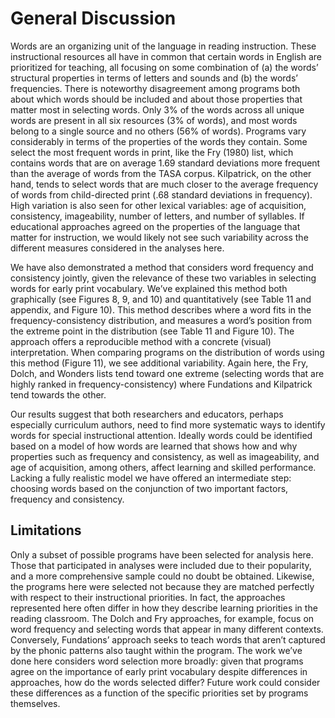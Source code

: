 # General Discussion
Words are an organizing unit of the language in reading instruction. These instructional resources all have in common that certain words in English are prioritized for teaching, all focusing on some combination of (a) the words’ structural properties in terms of letters and sounds and (b) the words’ frequencies. There is noteworthy disagreement among programs both about which words should be included and about those properties that matter most in selecting words. Only 3% of the words across all unique words are present in all six resources (3% of words), and most words belong to a single source and no others (56% of words). Programs vary considerably in terms of the properties of the words they contain. Some select the most frequent words in print, like the Fry (1980) list, which contains words that are on average 1.69 standard deviations more frequent than the average of words from the TASA corpus. Kilpatrick, on the other hand, tends to select words that are much closer to the average frequency of words from child-directed print (.68 standard deviations in frequency). High variation is also seen for other lexical variables: age of acquisition, consistency, imageability, number of letters, and number of syllables. If educational approaches agreed on the properties of the language that matter for instruction, we would likely not see such variability across the different measures considered in the analyses here. 

We have also demonstrated a method that considers word frequency and consistency jointly, given the relevance of these two variables in selecting words for early print vocabulary. We've explained this method both graphically (see Figures 8, 9, and 10) and quantitatively (see Table 11 and appendix, and Figure 10). This method describes where a word fits in the frequency-consistency distribution, and measures a word's position from the extreme point in the distribution (see Table 11 and Figure 10). The approach offers a reproducible method with a concrete (visual) interpretation. When comparing programs on the distribution of words using this method (Figure 11), we see additional variability. Again here, the Fry, Dolch, and Wonders lists tend toward one extreme (selecting words that are highly ranked in frequency-consistency) where Fundations and Kilpatrick tend towards the other. 

Our results suggest that both researchers and educators, perhaps especially curriculum authors, need to find more systematic ways to identify words for special instructional attention. Ideally words could be identified based on a model of how words are learned that shows how and why properties such as frequency and consistency, as well as imageability, and age of acquisition, among others, affect learning and skilled performance. Lacking a fully realistic model we have offered an intermediate step: choosing words based on the conjunction of two important factors, frequency and consistency.

## Limitations
Only a subset of possible programs have been selected for analysis here. Those that participated in analyses were included due to their popularity, and a more comprehensive sample could no doubt be obtained. Likewise, the programs here were selected not because they are matched perfectly with respect to their instructional priorities. In fact, the approaches represented here often differ in how they describe learning priorities in the reading classroom. The Dolch and Fry approaches, for example, focus on word frequency and selecting words that appear in many different contexts. Conversely, Fundations' approach seeks to teach words that aren't captured by the phonic patterns also taught within the program. The work we've done here considers word selection more broadly: given that programs agree on the importance of early print vocabulary despite differences in approaches, how do the words selected differ? Future work could consider these differences as a function of the specific priorities set by programs themselves.
